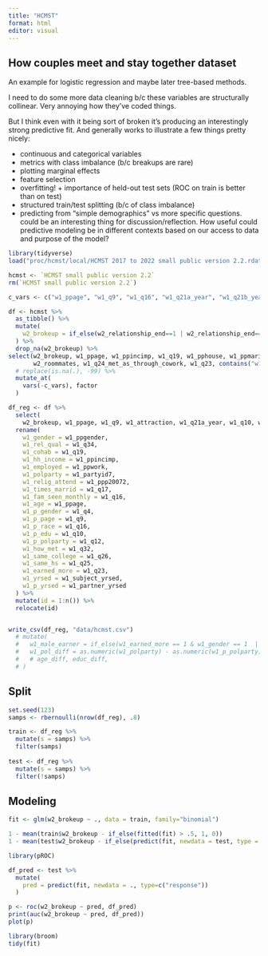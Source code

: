 ```yaml
---
title: "HCMST"
format: html
editor: visual
---
```


## How couples meet and stay together dataset

An example for logistic regression and maybe later tree-based methods.

I need to do some more data cleaning b/c these variables are structurally collinear. Very annoying how they've coded things.

But I think even with it being sort of broken it's producing an interestingly strong predictive fit. And generally works to illustrate a few things pretty nicely:

-   continuous and categorical variables
-   metrics with class imbalance (b/c breakups are rare)
-   plotting marginal effects
-   feature selection
-   overfitting! + importance of held-out test sets (ROC on train is better than on test)
-   structured train/test splitting (b/c of class imbalance)
-   predicting from "simple demographics" vs more specific questions. could be an interesting thing for discussion/reflection. How useful could predictive modeling be in different contexts based on our access to data and purpose of the model?

```r
library(tidyverse)
load("proc/hcmst/local/HCMST 2017 to 2022 small public version 2.2.rdata")

hcmst <- `HCMST small public version 2.2`
rm(`HCMST small public version 2.2`)

```

```r

c_vars <- c("w1_ppage", "w1_q9", "w1_q16", "w1_q21a_year", "w1_q21b_year", "w1_q21c_year", "w1_q24_length", "w1_age_when_met", "w1_time_from_met_to_rel", "w1_time_from_rel_to_cohab", "w1_q34", "change_in_rel_quality_w1w2", "w1_outness_timing_all", "w1_relate_duration_in2017_years", "w2_brokeup")

df <- hcmst %>% 
  as_tibble() %>% 
  mutate(
    w2_brokeup = if_else(w2_relationship_end==1 | w2_relationship_end==2, 1, 0)
  ) %>% 
  drop_na(w2_brokeup) %>% 
select(w2_brokeup, w1_ppage, w1_ppincimp, w1_q19, w1_pphouse, w1_ppmarit, w1_ppmsacat, w1_ppreg9, w1_pprent, contains("w1_PPT"), w1_PPT18OV, w1_partnership_status_cohab, w1_sex_frequency, w1_otherdate_all, w1_how_many_all, w1_same_sex_couple_gender, w1_q6b, w1_q9, w1_q10, w1_q11, w1_q12, w1_q14, w1_q15a7, w1_q16, w1_q17, w1_attraction, w1_q19, w1_q20, w1_q21a_year, w1_q21b_year, w1_q21c_year, w1_q21d_year, w1_identity_all, w1_outness_all, w1_outness_timing_all, contains("w1_q24_"), w1_q25, w1_q26, w1_q27, w1_friend_connect_1_all, w1_friend_connect_2_all, w1_friend_connect_3_all, w1_q32, w1_q34, w1_married, w1_relate_duration_in2017_years, w1_age_when_met, w1_time_from_met_to_rel, w1_time_from_rel_to_cohab, w1_subject_race, w1_interracial_5cat, w1_partner_yrsed, w1_subject_yrsed, change_in_rel_quality_w1w2, w1_ppp20072, 
       w2_roommates, w1_q24_met_as_through_cowork, w1_q23, contains("w1_q24"), w1_q19, w1_ppwork, w1_partyid7, w1_q4, w1_ppgender, w2_nonshelter, w2_shelter_combo_months, w2_myhealth, w2_myhealth_why_1, w2_parthealth, w2_parthealth_why_1, w1_subject_yrsed, w1_partner_yrsed) %>% 
  # replace(is.na(.), -99) %>% 
  mutate_at(
    vars(-c_vars), factor
  )

df_reg <- df %>% 
  select(
    w2_brokeup, w1_ppage, w1_q9, w1_attraction, w1_q21a_year, w1_q10, w1_q12, w1_q25, w1_q26, w1_partnership_status_cohab, w1_q34, w1_sex_frequency, w1_otherdate_all, w1_same_sex_couple_gender, w1_married, w1_q19, w1_ppincimp, w1_ppwork, w1_partyid7, w1_ppp20072, w1_q17, w1_q16, w1_q10, w1_q12, w1_q32, w1_q26, w1_q25, w1_q23, w1_q4, w1_ppgender, contains("w1_q24_met_through"), w2_nonshelter, w2_shelter_combo_months, w2_myhealth, w2_myhealth_why_1, w2_parthealth, w2_parthealth_why_1, w1_subject_yrsed, w1_partner_yrsed) %>% 
  rename(
    w1_gender = w1_ppgender,
    w1_rel_qual = w1_q34,
    w1_cohab = w1_q19,
    w1_hh_income = w1_ppincimp,
    w1_employed = w1_ppwork,
    w1_polparty = w1_partyid7,
    w1_relig_attend = w1_ppp20072,
    w1_times_marrid = w1_q17,
    w1_fam_seen_monthly = w1_q16,
    w1_age = w1_ppage,
    w1_p_gender = w1_q4,
    w1_p_page = w1_q9,
    w1_p_race = w1_q16,
    w1_p_edu = w1_q10,
    w1_p_polparty = w1_q12,
    w1_how_met = w1_q32,
    w1_same_college = w1_q26,
    w1_same_hs = w1_q25,
    w1_earned_more = w1_q23,
    w1_yrsed = w1_subject_yrsed,
    w1_p_yrsed = w1_partner_yrsed
  ) %>% 
  mutate(id = 1:n()) %>% 
  relocate(id)


write_csv(df_reg, "data/hcmst.csv")
  # mutate(
  #   w1_male_earner = if_else(w1_earned_more == 1 & w1_gender == 1  | w1_earned_more == 3 & w1_p_gender == 1, 1, 0),
  #   w1_pol_diff = as.numeric(w1_polparty) - as.numeric(w1_p_polparty),
  #   # age_diff, educ_diff, 
  # )
```

## Split

```r
set.seed(123)
samps <- rbernoulli(nrow(df_reg), .8)

train <- df_reg %>% 
  mutate(s = samps) %>% 
  filter(samps)
  
test <- df_reg %>% 
  mutate(s = samps) %>% 
  filter(!samps)
```

## Modeling

```r
fit <- glm(w2_brokeup ~ ., data = train, family="binomial")

1 - mean(train$w2_brokeup - if_else(fitted(fit) > .5, 1, 0))
1 - mean(test$w2_brokeup - if_else(predict(fit, newdata = test, type = "response") > .5, 1, 0))
```

```r
library(pROC)

df_pred <- test %>% 
  mutate(
    pred = predict(fit, newdata = ., type=c("response"))
  )

p <- roc(w2_brokeup ~ pred, df_pred)
print(auc(w2_brokeup ~ pred, df_pred))
plot(p)
```

```r
library(broom)
tidy(fit)
```
